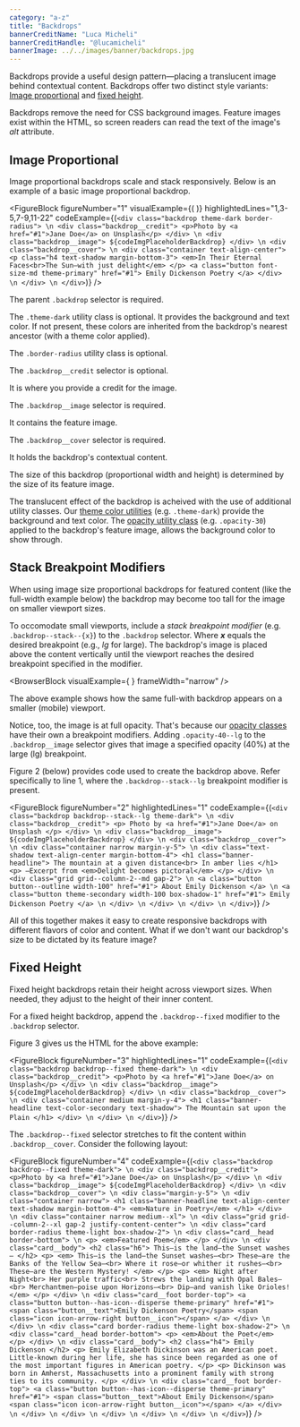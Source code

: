 ```yaml
---
category: "a-z"
title: "Backdrops"
bannerCreditName: "Luca Micheli"
bannerCreditHandle: "@lucamicheli" 
bannerImage: ../../images/banner/backdrops.jpg
---
```



<TextBlock>

Backdrops provide a useful design pattern—placing a translucent image behind contextual content. Backdrops offer two distinct style variants: <a href="#imageProportional">Image proportional</a> and <a href="#fixedHeight">fixed height</a>. 

</TextBlock>

<AccessibilitySpotlight>

Backdrops remove the need for CSS background images. Feature images exist within the HTML, so screen readers can read the text of the image's *alt* attribute.

</AccessibilitySpotlight>

<Divider id="image-proportional" />

<TextBlock>

## Image Proportional

Image proportional backdrops scale and stack responsively. Below is an example of a basic image proportional backdrop.

</TextBlock>

<FigureBlock
    figureNumber="1"
    visualExample={(
        <ImageProportional />
    )}
    highlightedLines="1,3-5,7-9,11-22"
    codeExample={(`
    <div class="backdrop theme-dark border-radius"> \n
        <div class="backdrop__credit">
            <p>Photo by <a href="#1">Jane Doe</a> on Unsplash</p>
        </div> \n
        <div class="backdrop__image">
           ${codeImgPlaceholderBackdrop}
        </div> \n
        <div class="backdrop__cover"> \n
            <div class="container text-align-center">
                <p class="h4 text-shadow margin-bottom-3">
                    <em>In Their Eternal Faces<br>The Sun—with just delight</em>
                </p>
                <a class="button font-size-md theme-primary" href="#1">
                    Emily Dickenson Poetry
                </a>
            </div> \n
        </div> \n
    </div>
    `)}
/>

<TableLineDescBlock targetFigure="1">

<TableLineDescRow lines="1">

The parent `.backdrop` selector is required.

The `.theme-dark` utility class is optional. It provides the background and text color. If not present, these colors are inherited from the backdrop's nearest ancestor (with a theme color applied).

The `.border-radius` utility class is optional.

</TableLineDescRow>

<TableLineDescRow lines="3-5">

The `.backdrop__credit` selector is optional.

It is where you provide a credit for the image.

</TableLineDescRow>

<TableLineDescRow lines="7-9">

The `.backdrop__image` selector is required.

It contains the feature image.

</TableLineDescRow>

<TableLineDescRow lines="11-22">

The `.backdrop__cover` selector is required. 

It holds the backdrop's contextual content.

</TableLineDescRow>

</TableLineDescBlock>

<TextBlock>

The size of this backdrop (proportional width and height) is determined by the size of its feature image.

The translucent effect of the backdrop is acheived with the use of additional utility classes. Our <a href="#1">theme color utilities</a> (e.g. `.theme-dark`) provide the background and text color. The <a href="#1">opacity utility class</a> (e.g. `.opacity-30`) applied to the backdrop's feature image, allows the background color to show through.

</TextBlock>

<TextBlock>

## Stack Breakpoint Modifiers

When using image size proportional backdrops for featured content (like the full-width example below) the backdrop may become too tall for the image on smaller viewport sizes.

</TextBlock>

<StackBreakpointModifier />

<TextBlock>

To occomodate small viewports, include a *stack breakpoint modifier* (e.g. `.backdrop--stack--{x}`) to the `.backdrop` selector. Where ***x*** equals the desired breakpoint (e.g., *lg* for large). The backdrop's image is placed above the content vertically until the viewport reaches the desired breakpoint specified in the modifier.

</TextBlock>

<BrowserBlock
    visualExample={
        <StackBreakpointModifier
            backdropClasses=""
            imageClass=""
        />
    }
    frameWidth="narrow"
/>

<TextBlock>

The above example shows how the same full-with backdrop appears on a smaller (mobile) viewport.

Notice, too, the image is at full opacity. That's because our <a href="#1">opacity classes</a> have their own a breakpoint modifiers. Adding `.opacity-40--lg` to the `.backdrop__image` selector gives that image a specified opacity (40%) at the large (lg) breakpoint.

Figure 2 (below) provides code used to create the backdrop above. Refer specifically to line 1, where the `.backdrop--stack--lg` breakpoint modifier is present.

</TextBlock>

<FigureBlock
    figureNumber="2"
    highlightedLines="1"
    codeExample={(`
        <div class="backdrop backdrop--stack--lg theme-dark"> \n
            <div class="backdrop__credit">
                <p>
                    Photo by <a href="#1">Jane Doe</a> on Unsplash
                </p>
            </div> \n
            <div class="backdrop__image">
                ${codeImgPlaceholderBackdrop}
            </div> \n
            <div class="backdrop__cover"> \n
                <div class="container narrow margin-y-5"> \n
                    <div class="text-shadow text-align-center margin-bottom-4">
                        <h1 class="banner-headline">
                            The mountain at a given distance<br>
                            In amber lies
                        </h1>
                        <p>
                            —Excerpt from <em>Delight becomes pictoral</em>
                        </p>
                    </div> \n
                    <div class="grid grid--column-2--md gap-2"> \n
                        <a class="button button--outline width-100" href="#1">
                            About Emily Dickenson
                        </a> \n
                        <a class="button theme-secondary width-100 box-shadow-1" href="#1">
                            Emily Dickenson Poetry
                        </a> \n
                    </div> \n
                </div> \n
            </div> \n
        </div>
    `)}
/>

<TextBlock>

All of this together makes it easy to create responsive backdrops with different flavors of color and content. What if we don't want our backdrop's size to be dictated by its feature image?

</TextBlock>

<Divider id="fixed-height" />

<TextBlock>

## Fixed Height

Fixed height backdrops retain their height across viewport sizes. When needed, they adjust to the height of their inner content.

For a fixed height backdrop, append the `.backdrop--fixed` modifier to the `.backdrop` selector.

</TextBlock>

<FixedHeight />

<TextBlock>

Figure 3 gives us the HTML for the above example:

</TextBlock>

<FigureBlock
    figureNumber="3"
    highlightedLines="1"
    codeExample={(`
        <div class="backdrop backdrop--fixed theme-dark"> \n
            <div class="backdrop__credit">
                <p>Photo by <a href="#1">Jane Doe</a> on Unsplash</p>
            </div> \n
            <div class="backdrop__image">
                ${codeImgPlaceholderBackdrop}
            </div> \n
            <div class="backdrop__cover"> \n
                <div class="container medium margin-y-4">
                    <h1 class="banner-headline text-color-secondary text-shadow">
                        The Mountain sat upon the Plain
                    </h1>
                </div> \n
            </div> \n
        </div>
    `)}
/>

<TextBlock>

The `.backdrop--fixed` selector stretches to fit the content within `.backdrop__cover`. Consider the following layout:

</TextBlock>

<FixedHeightStretch />

<FigureBlock
    figureNumber="4"
    codeExample={(`
        <div class="backdrop backdrop--fixed theme-dark"> \n
            <div class="backdrop__credit">
                <p>Photo by <a href="#1">Jane Doe</a> on Unsplash</p>
            </div> \n
            <div class="backdrop__image">
                ${codeImgPlaceholderBackdrop}
            </div> \n
            <div class="backdrop__cover"> \n
                <div class="margin-y-5"> \n
                    <div class="container narrow">
                        <h1 class="banner-headline text-align-center text-shadow margin-bottom-4">
                        <em>Nature in Poetry</em>
                        </h1>
                    </div> \n
                    <div class="container narrow medium--xl"> \n
                        <div class="grid grid--column-2--xl gap-2 justify-content-center"> \n
                            <div class="card border-radius theme-light box-shadow-2"> \n
                                <div class="card__head border-bottom"> \n
                                    <p>
                                        <em>Featured Poem</em>
                                    </p>
                                </div> \n
                                <div class="card__body">
                                    <h2 class="h6">
                                        This—is the land—the Sunset washes—
                                    </h2>
                                    <p>
                                        <em>
                                            This—is the land—the Sunset washes—<br>
                                            These—are the Banks of the Yellow Sea—<br>
                                            Where it rose—or whither it rushes—<br>
                                            These—are the Western Mystery!
                                        </em>
                                    </p>
                                    <p>
                                        <em>
                                            Night after Night<br>
                                            Her purple traffic<br>
                                            Strews the landing with Opal Bales—<br>
                                            Merchantmen—poise upon Horizons—<br>
                                            Dip—and vanish like Orioles!
                                        </em>
                                    </p>
                                </div> \n
                                <div class="card__foot border-top">
                                    <a class="button button--has-icon--disperse theme-primary" href="#1">
                                        <span class="button__text">Emily Dickenson Poetry</span>
                                        <span class="icon icon-arrow-right button__icon"></span>
                                    </a>
                                </div> \n
                            </div> \n
                            <div class="card border-radius theme-light box-shadow-2"> \n
                                <div class="card__head border-bottom">
                                    <p>
                                        <em>About the Poet</em>
                                    </p>
                                </div> \n
                                <div class="card__body">
                                    <h2 class="h4">
                                        Emily Dickenson
                                    </h2>
                                    <p>
                                        Emily Elizabeth Dickinson was an American poet. Little-known during her life, she has since been regarded as one of the most important figures in American poetry.
                                    </p>
                                    <p>
                                        Dickinson was born in Amherst, Massachusetts into a prominent family with strong ties to its community.
                                    </p>
                                </div> \n
                                <div class="card__foot border-top">
                                    <a class="button button--has-icon--disperse theme-primary" href="#1">
                                        <span class="button__text">About Emily Dickenson</span>
                                        <span class="icon icon-arrow-right button__icon"></span>
                                    </a>
                                </div> \n
                            </div> \n
                        </div> \n
                    </div> \n
                </div> \n
            </div> \n
        </div>
    `)}
/>
